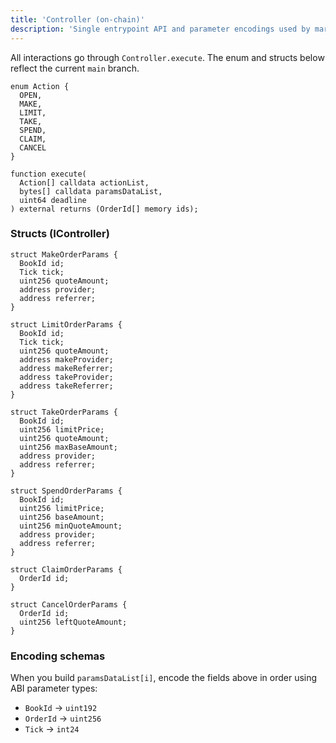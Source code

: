```yaml
---
title: 'Controller (on‑chain)'
description: 'Single entrypoint API and parameter encodings used by market makers.'
---
```


All interactions go through `Controller.execute`. The enum and structs below reflect the current `main` branch.

```solidity
enum Action {
  OPEN,
  MAKE,
  LIMIT,
  TAKE,
  SPEND,
  CLAIM,
  CANCEL
}

function execute(
  Action[] calldata actionList,
  bytes[] calldata paramsDataList,
  uint64 deadline
) external returns (OrderId[] memory ids);
```

### Structs (IController)

```solidity
struct MakeOrderParams {
  BookId id;
  Tick tick;
  uint256 quoteAmount;
  address provider;
  address referrer;
}

struct LimitOrderParams {
  BookId id;
  Tick tick;
  uint256 quoteAmount;
  address makeProvider;
  address makeReferrer;
  address takeProvider;
  address takeReferrer;
}

struct TakeOrderParams {
  BookId id;
  uint256 limitPrice;
  uint256 quoteAmount;
  uint256 maxBaseAmount;
  address provider;
  address referrer;
}

struct SpendOrderParams {
  BookId id;
  uint256 limitPrice;
  uint256 baseAmount;
  uint256 minQuoteAmount;
  address provider;
  address referrer;
}

struct ClaimOrderParams {
  OrderId id;
}

struct CancelOrderParams {
  OrderId id;
  uint256 leftQuoteAmount;
}
```

### Encoding schemas

When you build `paramsDataList[i]`, encode the fields above in order using ABI parameter types:

- `BookId` → `uint192`
- `OrderId` → `uint256`
- `Tick` → `int24`
